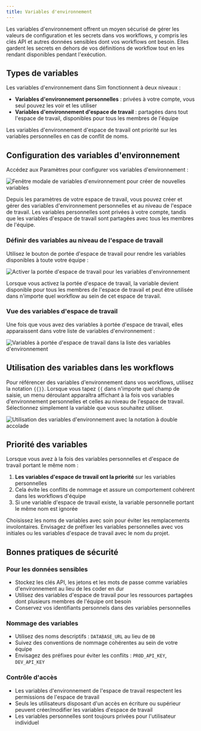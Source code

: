 ```yaml
---
title: Variables d'environnement
---
```



Les variables d'environnement offrent un moyen sécurisé de gérer les valeurs de configuration et les secrets dans vos workflows, y compris les clés API et autres données sensibles dont vos workflows ont besoin. Elles gardent les secrets en dehors de vos définitions de workflow tout en les rendant disponibles pendant l'exécution.

## Types de variables

Les variables d'environnement dans Sim fonctionnent à deux niveaux :

- **Variables d'environnement personnelles** : privées à votre compte, vous seul pouvez les voir et les utiliser
- **Variables d'environnement d'espace de travail** : partagées dans tout l'espace de travail, disponibles pour tous les membres de l'équipe

<Callout type="info">
Les variables d'environnement d'espace de travail ont priorité sur les variables personnelles en cas de conflit de noms.
</Callout>

## Configuration des variables d'environnement

Accédez aux Paramètres pour configurer vos variables d'environnement :

<Image
  src="/static/environment/environment-1.png"
  alt="Fenêtre modale de variables d'environnement pour créer de nouvelles variables"
  width={500}
  height={350}
/>

Depuis les paramètres de votre espace de travail, vous pouvez créer et gérer des variables d'environnement personnelles et au niveau de l'espace de travail. Les variables personnelles sont privées à votre compte, tandis que les variables d'espace de travail sont partagées avec tous les membres de l'équipe.

### Définir des variables au niveau de l'espace de travail

Utilisez le bouton de portée d'espace de travail pour rendre les variables disponibles à toute votre équipe :

<Image
  src="/static/environment/environment-2.png"
  alt="Activer la portée d'espace de travail pour les variables d'environnement"
  width={500}
  height={350}
/>

Lorsque vous activez la portée d'espace de travail, la variable devient disponible pour tous les membres de l'espace de travail et peut être utilisée dans n'importe quel workflow au sein de cet espace de travail.

### Vue des variables d'espace de travail

Une fois que vous avez des variables à portée d'espace de travail, elles apparaissent dans votre liste de variables d'environnement :

<Image
  src="/static/environment/environment-3.png"
  alt="Variables à portée d'espace de travail dans la liste des variables d'environnement"
  width={500}
  height={350}
/>

## Utilisation des variables dans les workflows

Pour référencer des variables d'environnement dans vos workflows, utilisez la notation `{{}}`. Lorsque vous tapez `{{` dans n'importe quel champ de saisie, un menu déroulant apparaîtra affichant à la fois vos variables d'environnement personnelles et celles au niveau de l'espace de travail. Sélectionnez simplement la variable que vous souhaitez utiliser.

<Image
  src="/static/environment/environment-4.png"
  alt="Utilisation des variables d'environnement avec la notation à double accolade"
  width={500}
  height={350}
/>

## Priorité des variables

Lorsque vous avez à la fois des variables personnelles et d'espace de travail portant le même nom :

1. **Les variables d'espace de travail ont la priorité** sur les variables personnelles
2. Cela évite les conflits de nommage et assure un comportement cohérent dans les workflows d'équipe
3. Si une variable d'espace de travail existe, la variable personnelle portant le même nom est ignorée

<Callout type="warning">
Choisissez les noms de variables avec soin pour éviter les remplacements involontaires. Envisagez de préfixer les variables personnelles avec vos initiales ou les variables d'espace de travail avec le nom du projet.
</Callout>

## Bonnes pratiques de sécurité

### Pour les données sensibles
- Stockez les clés API, les jetons et les mots de passe comme variables d'environnement au lieu de les coder en dur
- Utilisez des variables d'espace de travail pour les ressources partagées dont plusieurs membres de l'équipe ont besoin
- Conservez vos identifiants personnels dans des variables personnelles

### Nommage des variables
- Utilisez des noms descriptifs : `DATABASE_URL` au lieu de `DB`
- Suivez des conventions de nommage cohérentes au sein de votre équipe
- Envisagez des préfixes pour éviter les conflits : `PROD_API_KEY`, `DEV_API_KEY`

### Contrôle d'accès
- Les variables d'environnement de l'espace de travail respectent les permissions de l'espace de travail
- Seuls les utilisateurs disposant d'un accès en écriture ou supérieur peuvent créer/modifier les variables d'espace de travail
- Les variables personnelles sont toujours privées pour l'utilisateur individuel